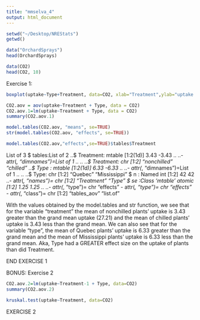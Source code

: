 ```yaml
---
title: "mmselva_4"
output: html_document
---
```


```r
setwd("~/Desktop/NREStats")
getwd()
```

```r
data("OrchardSprays")
head(OrchardSprays)
```

```r
data(CO2)
head(CO2, 10)
```

Exercise 1:

```r
boxplot(uptake~Type+Treatment, data=CO2, xlab="Treatment",ylab="uptake rate")
```

```r
CO2.aov = aov(uptake~Treatment + Type, data = CO2)
CO2.aov.1=lm(uptake~Treatment + Type, data = CO2)
summary(CO2.aov.1)

model.tables(CO2.aov, "means", se=TRUE)
str(model.tables(CO2.aov, "effects", se=TRUE))

model.tables(CO2.aov,"effects",se=TRUE)$tables$Treatment

```

List of 3
 $ tables:List of 2
  ..$ Treatment: mtable [1:2(1d)] 3.43 -3.43
  .. ..- attr(*, "dimnames")=List of 1
  .. .. ..$ Treatment: chr [1:2] "nonchilled" "chilled"
  ..$ Type     : mtable [1:2(1d)] 6.33 -6.33
  .. ..- attr(*, "dimnames")=List of 1
  .. .. ..$ Type: chr [1:2] "Quebec" "Mississippi"
 $ n     : Named int [1:2] 42 42
  ..- attr(*, "names")= chr [1:2] "Treatment" "Type"
 $ se    :Class 'mtable'  atomic [1:2] 1.25 1.25
  .. ..- attr(*, "type")= chr "effects"
 - attr(*, "type")= chr "effects"
 - attr(*, "class")= chr [1:2] "tables_aov" "list.of"

With the values obtained by the model.tables and str function, we see that for the variable "treatment" the mean of nonchilled plants' uptake is 3.43 greater than the grand mean uptake (27.21) and the mean of chilled plants' uptake is 3.43 less than the grand mean. We can also see that for the variable "type", the mean of Quebec plants' uptake is 6.33 greater than the grand mean and the mean of Mississippi plants' uptake is 6.33 less than the grand mean. Aka, Type had a GREATER effect size on the uptake of plants than did Treatment.


END EXERCISE 1

BONUS: Exercise 2

```r
CO2.aov.2=lm(uptake~Treatment-1 + Type, data=CO2)
summary(CO2.aov.2)

kruskal.test(uptake~Treatment, data=CO2)
```

EXERCISE 2